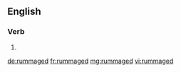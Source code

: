 ==English==

===Verb===
{{head|en}}

# {{en-past of|rummage}}

[[de:rummaged]]
[[fr:rummaged]]
[[mg:rummaged]]
[[vi:rummaged]]